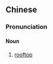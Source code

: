 {{also|天台}}
==Chinese==
{{zh-forms|s=天台|t2=天台}}

===Pronunciation===
{{zh-pron
|m=tiāntái
|c=tin1 toi4-2
|mn=thian-tâi
|cat=n
}}

====Noun====
{{zh-noun}}

# [[rooftop]]